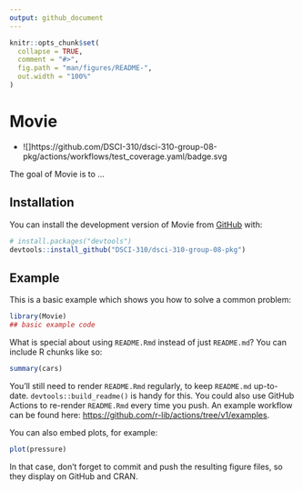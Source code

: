 ```yaml
---
output: github_document
---
```


<!-- README.md is generated from README.Rmd. Please edit that file -->

```r
knitr::opts_chunk$set(
  collapse = TRUE,
  comment = "#>",
  fig.path = "man/figures/README-",
  out.width = "100%"
)
```

# Movie

<!-- badges: start -->-
![]https://github.com/DSCI-310/dsci-310-group-08-pkg/actions/workflows/test_coverage.yaml/badge.svg
<!-- badges: end -->

The goal of Movie is to ...

## Installation

You can install the development version of Movie from [GitHub](https://github.com/) with:

``` r
# install.packages("devtools")
devtools::install_github("DSCI-310/dsci-310-group-08-pkg")
```

## Example

This is a basic example which shows you how to solve a common problem:

```r
library(Movie)
## basic example code
```

What is special about using `README.Rmd` instead of just `README.md`? You can include R chunks like so:

```r
summary(cars)
```

You'll still need to render `README.Rmd` regularly, to keep `README.md` up-to-date. `devtools::build_readme()` is handy for this. You could also use GitHub Actions to re-render `README.Rmd` every time you push. An example workflow can be found here: <https://github.com/r-lib/actions/tree/v1/examples>.

You can also embed plots, for example:

```r
plot(pressure)
```

In that case, don't forget to commit and push the resulting figure files, so they display on GitHub and CRAN.
